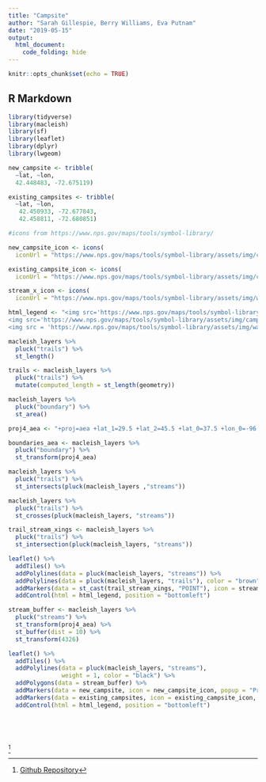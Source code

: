 ```yaml
---
title: "Campsite"
author: "Sarah Gillespie, Berry Williams, Eva Putnam"
date: "2019-05-15"
output:
  html_document:
    code_folding: hide
---
```


```r
knitr::opts_chunk$set(echo = TRUE)
```

## R Markdown

```r
library(tidyverse)
library(macleish)
library(sf)
library(leaflet)
library(dplyr)
library(lwgeom)
```

```r

new_campsite <- tribble(
  ~lat, ~lon,
  42.448483, -72.675119)

existing_campsites <- tribble(
  ~lat, ~lon,
   42.450933, -72.677843,
   42.458811, -72.680851)

#icons from https://www.nps.gov/maps/tools/symbol-library/

new_campsite_icon <- icons(
  iconUrl = "https://www.nps.gov/maps/tools/symbol-library/assets/img/campground-black-22.svg")

existing_campsite_icon <- icons(
  iconUrl = "https://www.nps.gov/maps/tools/symbol-library/assets/img/campsite-black-22.svg")

stream_x_icon <- icons(
  iconUrl = "https://www.nps.gov/maps/tools/symbol-library/assets/img/wading-black-22.svg")

html_legend <- "<img src='https://www.nps.gov/maps/tools/symbol-library/assets/img/campground-black-22.svg'>New campsite<br/>
<img src='https://www.nps.gov/maps/tools/symbol-library/assets/img/campsite-black-22.svg'>Existing campsite<br/>
<img src = 'https://www.nps.gov/maps/tools/symbol-library/assets/img/wading-black-22.svg'>Stream crossing"

macleish_layers %>%
  pluck("trails") %>%
  st_length()

trails <- macleish_layers %>%
  pluck("trails") %>%
  mutate(computed_length = st_length(geometry))

macleish_layers %>%
  pluck("boundary") %>%
  st_area()

proj4_aea <- "+proj=aea +lat_1=29.5 +lat_2=45.5 +lat_0=37.5 +lon_0=-96 +x_0=0 +y_0=0 +ellps=GRS80 +datum=NAD83 +units=m +no_defs"

boundaries_aea <- macleish_layers %>%
  pluck("boundary") %>%
  st_transform(proj4_aea)

macleish_layers %>%
  pluck("trails") %>%
  st_intersects(pluck(macleish_layers ,"streams"))

macleish_layers %>%
  pluck("trails") %>%
  st_crosses(pluck(macleish_layers, "streams"))

trail_stream_xings <- macleish_layers %>%
  pluck("trails") %>%
  st_intersection(pluck(macleish_layers, "streams"))

leaflet() %>%
  addTiles() %>%
  addPolylines(data = pluck(macleish_layers, "streams")) %>%
  addPolylines(data = pluck(macleish_layers, "trails"), color = "brown") %>%
  addMarkers(data = st_cast(trail_stream_xings, "POINT"), icon = stream_x_icon, popup = ~name)%>%
  addControl(html = html_legend, position = "bottomleft")

stream_buffer <- macleish_layers %>%
  pluck("streams") %>%
  st_transform(proj4_aea) %>%
  st_buffer(dist = 10) %>%
  st_transform(4326)

leaflet() %>%
  addTiles() %>%
  addPolylines(data = pluck(macleish_layers, "streams"), 
               weight = 1, color = "black") %>%
  addPolygons(data = stream_buffer) %>% 
  addMarkers(data = new_campsite, icon = new_campsite_icon, popup = "Proposed campsite") %>%
  addMarkers(data = existing_campsites, icon = existing_campsite_icon, popup = "Existing campsite")%>%
  addControl(html = html_legend, position = "bottomleft")



  
```



^[[Github Repository](https://github.com/SarahGillespie/sds192-mp3)
]